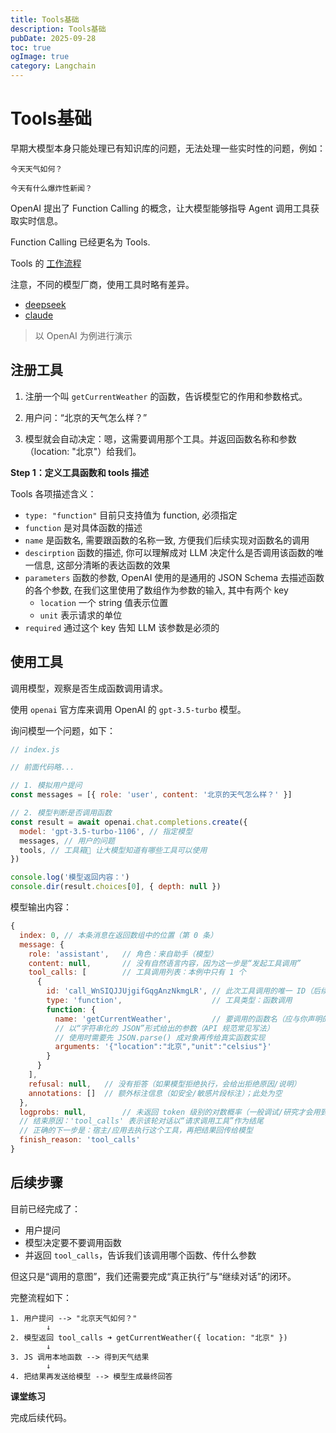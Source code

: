 ```yaml
---
title: Tools基础
description: Tools基础
pubDate: 2025-09-28
toc: true
ogImage: true
category: Langchain
---
```


# Tools基础

早期大模型本身只能处理已有知识库的问题，无法处理一些实时性的问题，例如：

```
今天天气如何？
```

```
今天有什么爆炸性新闻？
```

OpenAI 提出了 Function Calling 的概念，让大模型能够指导 Agent 调用工具获取实时信息。

Function Calling 已经更名为 Tools.

Tools 的 [工作流程](https://platform.openai.com/docs/guides/function-calling?api-mode=responses&lang=javascript#function-calling-steps)

注意，不同的模型厂商，使用工具时略有差异。

- [deepseek](https://api-docs.deepseek.com/guides/function_calling)
- [claude](https://docs.anthropic.com/en/docs/agents-and-tools/tool-use/overview)

> 以 OpenAI 为例进行演示

## 注册工具

1. 注册一个叫 `getCurrentWeather` 的函数，告诉模型它的作用和参数格式。

2. 用户问：“北京的天气怎么样？”
3. 模型就会自动决定：嗯，这需要调用那个工具。并返回函数名称和参数（location: "北京"）给我们。

**Step 1：定义工具函数和 tools 描述**

Tools 各项描述含义：

- `type: "function"` 目前只支持值为 function, 必须指定
- `function` 是对具体函数的描述
- `name` 是函数名, 需要跟函数的名称一致, 方便我们后续实现对函数名的调用
- `descirption` 函数的描述, 你可以理解成对 LLM 决定什么是否调用该函数的唯一信息, 这部分清晰的表达函数的效果
- `parameters` 函数的参数, OpenAI 使用的是通用的 JSON Schema 去描述函数的各个参数, 在我们这里使用了数组作为参数的输入, 其中有两个 key
  - `location` 一个 string 值表示位置
  - `unit` 表示请求的单位
- `required` 通过这个 key 告知 LLM 该参数是必须的

## 使用工具

调用模型，观察是否生成函数调用请求。

使用 `openai` 官方库来调用 OpenAI 的 `gpt-3.5-turbo` 模型。

询问模型一个问题，如下：

```js
// index.js

// 前面代码略...

// 1. 模拟用户提问
const messages = [{ role: 'user', content: '北京的天气怎么样？' }]

// 2. 模型判断是否调用函数
const result = await openai.chat.completions.create({
  model: 'gpt-3.5-turbo-1106', // 指定模型
  messages, // 用户的问题
  tools, // 工具箱🧰 让大模型知道有哪些工具可以使用
})

console.log('模型返回内容：')
console.dir(result.choices[0], { depth: null })
```

模型输出内容：

```js
{
  index: 0, // 本条消息在返回数组中的位置（第 0 条）
  message: {
    role: 'assistant',   // 角色：来自助手（模型）
    content: null,       // 没有自然语言内容，因为这一步是“发起工具调用”
    tool_calls: [        // 工具调用列表：本例中只有 1 个
      {
        id: 'call_WnSIQJJUjgifGqgAnzNkmgLR', // 此次工具调用的唯一 ID（后续对齐结果用）
        type: 'function',                    // 工具类型：函数调用
        function: {
          name: 'getCurrentWeather',         // 要调用的函数名（应与你声明的 tools 匹配）
          // 以“字符串化的 JSON”形式给出的参数（API 规范常见写法）
          // 使用时需要先 JSON.parse() 成对象再传给真实函数实现
          arguments: '{"location":"北京","unit":"celsius"}'
        }
      }
    ],
    refusal: null,   // 没有拒答（如果模型拒绝执行，会给出拒绝原因/说明）
    annotations: []  // 额外标注信息（如安全/敏感片段标注）；此处为空
  },
  logprobs: null,        // 未返回 token 级别的对数概率（一般调试/研究才会用到）
  // 结束原因：'tool_calls' 表示该轮对话以“请求调用工具”作为结尾
  // 正确的下一步是：宿主/应用去执行这个工具，再把结果回传给模型
  finish_reason: 'tool_calls'
}
```

## 后续步骤

目前已经完成了：

- 用户提问
- 模型决定要不要调用函数
- 并返回 `tool_calls`，告诉我们该调用哪个函数、传什么参数

但这只是“调用的意图”，我们还需要完成“真正执行”与“继续对话”的闭环。

完整流程如下：

```
1. 用户提问 --> "北京天气如何？"
        ↓
2. 模型返回 tool_calls ➜ getCurrentWeather({ location: "北京" })
        ↓
3. JS 调用本地函数 --> 得到天气结果
        ↓
4. 把结果再发送给模型 --> 模型生成最终回答
```

**课堂练习**

完成后续代码。
